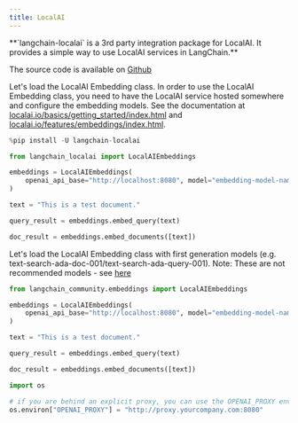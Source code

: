 ```yaml
---
title: LocalAI
---
```


<Info>
**`langchain-localai` is a 3rd party integration package for LocalAI. It provides a simple way to use LocalAI services in LangChain.**

The source code is available on [Github](https://github.com/mkhludnev/langchain-localai)

</Info>

Let's load the LocalAI Embedding class. In order to use the LocalAI Embedding class, you need to have the LocalAI service hosted somewhere and configure the embedding models. See the documentation at [localai.io/basics/getting_started/index.html](https://localai.io/basics/getting_started/index.html) and [localai.io/features/embeddings/index.html](https://localai.io/features/embeddings/index.html).

```python
%pip install -U langchain-localai
```

```python
from langchain_localai import LocalAIEmbeddings
```

```python
embeddings = LocalAIEmbeddings(
    openai_api_base="http://localhost:8080", model="embedding-model-name"
)
```

```python
text = "This is a test document."
```

```python
query_result = embeddings.embed_query(text)
```

```python
doc_result = embeddings.embed_documents([text])
```

Let's load the LocalAI Embedding class with first generation models (e.g. text-search-ada-doc-001/text-search-ada-query-001). Note: These are not recommended models - see [here](https://platform.openai.com/docs/guides/embeddings/what-are-embeddings)

```python
from langchain_community.embeddings import LocalAIEmbeddings
```

```python
embeddings = LocalAIEmbeddings(
    openai_api_base="http://localhost:8080", model="embedding-model-name"
)
```

```python
text = "This is a test document."
```

```python
query_result = embeddings.embed_query(text)
```

```python
doc_result = embeddings.embed_documents([text])
```

```python
import os

# if you are behind an explicit proxy, you can use the OPENAI_PROXY environment variable to pass through
os.environ["OPENAI_PROXY"] = "http://proxy.yourcompany.com:8080"
```
